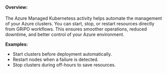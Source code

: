#### <b>Overview:</b>
The Azure Managed Kubernetess activity helps automate the management of your Azure clusters. You can start, stop, or restart resources directly from GRiPO workflows. This ensures smoother operations, reduced downtime, and better control of your Azure environment.

<b>Examples:</b>

* Start clusters before deployment automatically.
* Restart nodes when a failure is detected.
* Stop clusters during off-hours to save resources.